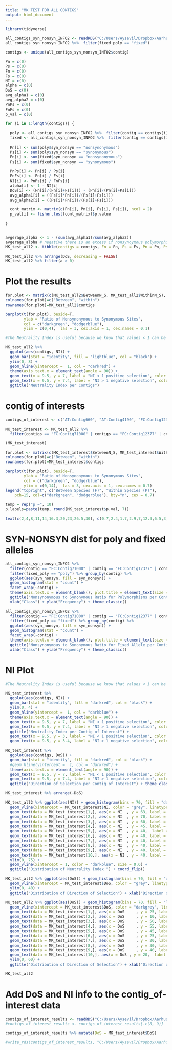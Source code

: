 ---
title: "MK TEST FOR ALL CONTIGS"
output: html_document
---

```{r}
library(tidyverse)
```

```{r}
all_contigs_syn_nonsyn_INFO2 <- readRDS("C:/Users/Aysevil/Dropbox/Aarhus Lectures/Project/cluster_files/syn_nonsyn_data.rds")
all_contigs_syn_nonsyn_INFO2 %>%  filter(fixed_poly == "fixed")
```


```{r}
contigs <- unique(all_contigs_syn_nonsyn_INFO2$contig)

Pn = c(0)
Ps = c(0)
Fn = c(0)
Fs = c(0)
NI = c(0)
alpha = c(0)
DoS = c(0)
avg_alpha1 = c(0)
avg_alpha2 = c(0)
PnPs = c(0)
FnFs = c(0)
p_val = c(0)

for (i in 1:length(contigs)) {
  
  poly <- all_contigs_syn_nonsyn_INFO2 %>%  filter(contig == contigs[i] & fixed_poly == "poly")
  fixed <- all_contigs_syn_nonsyn_INFO2 %>%  filter(contig == contigs[i] & fixed_poly == "fixed")
  
  Pn[i] <- sum(poly$syn_nonsyn == "nonsynonymous")
  Ps[i] <- sum(poly$syn_nonsyn == "synonymous")
  Fn[i] <- sum(fixed$syn_nonsyn == "nonsynonymous")
  Fs[i] <- sum(fixed$syn_nonsyn == "synonymous")
  
  PnPs[i] <- Pn[i] / Ps[i] 
  FnFs[i] <- Fn[i] / Fs[i]
  NI[i] <- PnPs[i] / FnFs[i]
  alpha[i] <- 1 - NI[i]
  DoS[i] <- (Fn[i]/(Fn[i]+Fs[i])) - (Pn[i]/(Pn[i]+Ps[i]))
  avg_alpha1[i] = ((Fs[i]*Pn[i])/(Ps[i]+Fs[i]))
  avg_alpha2[i] = ((Ps[i]*Fn[i])/(Ps[i]+Fs[i]))

  cont_matrix <- matrix(c(Fn[i], Pn[i], Fs[i], Ps[i]), ncol = 2)
  p_val[i] <- fisher.test(cont_matrix)$p.value
  
}


avgerage_alpha <- 1 - (sum(avg_alpha1)/sum(avg_alpha2))
avgerage_alpha # negative there is an excess ıf nonsynoymous polymorphisms
MK_test_all2 <- tibble(contigs = contigs, Fn = Fn, Fs = Fs, Pn = Pn, Ps = Ps, BetweenN_S = FnFs, WithinN_S = PnPs, DoS = DoS, NI = NI, a = alpha, p.val = p_val)

MK_test_all2 %>% arrange(DoS, decreasing = FALSE)
MK_test_all2 %>% filter(a > 0)

```

# Plot the results
```{r}
for.plot <- matrix(c(MK_test_all2$BetweenN_S, MK_test_all2$WithinN_S), ncol = 2)
colnames(for.plot)=c("Between", "within")
rownames(for.plot)=MK_test_all2$contigs
```

```{r}
barplot(t(for.plot), beside=T,
        ylab = "Ratio of Nonsynonymous to Synonymous Sites",
        col = c("darkgreen", "dodgerblue"),
        ylim = c(0,4),  las = 3, cex.axis = 1, cex.names = 0.1)

```

```{r}
#The Neutrality Index is useful because we know that values < 1 can be indicative of positive selection, while values >1 may be caused by negative or balancing selection.

MK_test_all2 %>% 
  ggplot(aes(contigs, NI)) + 
  geom_bar(stat = "identity", fill = "lightblue", col = "black") + 
  ylim(0, 8) + 
  geom_hline(yintercept =  1, col = "darkred") + 
  theme(axis.text.x = element_text(angle = 90)) + 
  geom_text(x = 9.5, y = 7, label = "NI < 1 positive selection", color = "darkred", size = 3) + 
  geom_text(x = 9.5, y = 7.4, label = "NI > 1 negative selection", color = "darkred", size = 3) +
  ggtitle("Neutrality Index per Contigs") 
```
# contig of interests
```{r}
contigs_of_interest <- c("AT:Contig660", "AT:Contig4190", "FC:Contig12377", "FC:Contig71000", "FC:JX946357.1", "FC:JX946358.1", "FC:KC461937.1", "FC:KM272331.1", "FC:KM272332.1", "FC:KR920616.1")
```

```{r}
MK_test_interest <- MK_test_all2 %>% 
  filter(contigs == "FC:Contig71000" | contigs == "FC:Contig12377" | contigs == "FC:KR920616.1"  | contigs == "FC:JX946357.1"  |contigs == "FC:KM272331.1"  |contigs == "FC:KM272332.1"  | contigs == "FC:JX946358.1" |contigs == "AT:Contig4190" |contigs == "AT:Contig660"|contigs == "FC:KC461937.1" )
```

```{r}
(MK_test_interest)
```

```{r}
for.plot <- matrix(c(MK_test_interest$BetweenN_S, MK_test_interest$WithinN_S), ncol = 2)
colnames(for.plot)=c("Between", "within")
rownames(for.plot)=MK_test_interest$contigs
```

```{r}
barplot(t(for.plot), beside=T,
        ylab = "Ratio of Nonsynonymous to Synonymous Sites",
        col = c("darkgreen", "dodgerblue"),
        ylim = c(0,14),  las = 3, cex.axis = 1, cex.names = 0.7)
legend("topright", c("Between Species (F)", "Within Species (P)"),
    pch=15, col=c("darkgreen", "dodgerblue"), bty="n", cex = 0.7)

temp = rep("p =", 10)
p.labels=paste(temp, round(MK_test_interest$p.val, 7))

text(c(2,4,8,11,14,16.3,20,23,26.5,30), c(0.7,2.4,1.7,2.9,7,12.3,6.5,3,2.3, 2.3), p.labels, cex = 0.7)
```

# SYN-NONSYN dist for poly and fixed alleles
```{r}
all_contigs_syn_nonsyn_INFO2 %>% 
  filter(contig == "FC:Contig71000" | contig == "FC:Contig12377" | contig == "FC:KR920616.1"  | contig == "FC:JX946357.1"  |contig == "FC:KM272331.1"  |contig == "FC:KM272332.1"  | contig == "FC:JX946358.1" |contig == "AT:Contig4190" |contig == "AT:Contig660"|contig == "FC:KC461937.1" ) %>%  
  filter(fixed_poly == "poly") %>% group_by(contig) %>%  
  ggplot(aes(syn_nonsyn, fill = syn_nonsyn)) + 
  geom_histogram(stat = "count") + 
  facet_wrap(~contig) + 
  theme(axis.text.x = element_blank(), plot.title = element_text(size = 12)) + 
  ggtitle("Nonsynonymous to Synonymous Ratio for Polymorphisms per Contig") + 
  xlab("Class") + ylab("Frequency") + theme_classic()

all_contigs_syn_nonsyn_INFO2 %>% 
  filter(contig == "FC:Contig71000" | contig == "FC:Contig12377" | contig == "FC:KR920616.1"  | contig == "FC:JX946357.1"  |contig == "FC:KM272331.1"  |contig == "FC:KM272332.1"  | contig == "FC:JX946358.1" |contig == "AT:Contig4190" |contig == "AT:Contig660"|contig == "FC:KC461937.1" ) %>%  
  filter(fixed_poly == "fixed") %>% group_by(contig) %>%  
  ggplot(aes(syn_nonsyn, fill = syn_nonsyn)) + 
  geom_histogram(stat = "count") + 
  facet_wrap(~contig) + 
  theme(axis.text.x = element_blank(), plot.title = element_text(size = 12)) + 
  ggtitle("Nonsynonymous to Synonymous Ratio for Fixed Allele per Contig") + 
  xlab("Class") + ylab("Frequency") + theme_classic()

```

# NI Plot
```{r}
#The Neutrality Index is useful because we know that values < 1 can be indicative of positive selection, while values >1 may be caused by negative or balancing selection.

MK_test_interest %>% 
  ggplot(aes(contigs, NI)) + 
  geom_bar(stat = "identity", fill = "darkred", col = "black") + 
  ylim(0, 4) + 
  geom_hline(yintercept =  1, col = "darkblue") + 
  theme(axis.text.x = element_text(angle = 90)) + 
  geom_text(x = 9.5, y = 7, label = "NI < 1 positive selection", color = "black", size = 4) + 
  geom_text(x = 9.5, y = 7.4, label = "NI > 1 negative selection", color = "black", size = 4) +
  ggtitle("Neutrality Index per Contig of Interest") +
  geom_text(x = 9.5, y = 3, label = "NI < 1 positive selection", color = "black", size = 3) + 
  geom_text(x = 9.5, y = 3.4, label = "NI > 1 negative selection", color = "black", size = 3)+ theme_classic() + theme(axis.text.x = element_text(angle = 90))
```
```{r}
MK_test_interest %>% 
  ggplot(aes(contigs, DoS)) + 
  geom_bar(stat = "identity", fill = "darkred", col = "black") + 
  #geom_hline(yintercept =  1, col = "darkred") + 
  theme(axis.text.x = element_text(angle = 90)) + 
  geom_text(x = 9.5, y = 7, label = "NI < 1 positive selection", color = "darkred", size = 3) + 
  geom_text(x = 9.5, y = 7.4, label = "NI > 1 negative selection", color = "darkred", size = 3) +
  ggtitle("Direction of Selection per Contig of Interest") + theme_classic() + theme(axis.text.x = element_text(angle = 90))
```
```{r}
MK_test_interest %>% arrange(-DoS)
```


```{r}
MK_test_all2 %>% ggplot(aes(NI)) + geom_histogram(bins = 70, fill = "darkred", col = "black") +
  geom_vline(xintercept = MK_test_interest$NI, color = "grey", linetype = "dashed", size = 0.8) + theme_classic() +
  geom_text(data = MK_test_interest[1,], aes(x = NI	 , y = 63, label = contigs), size = 3, parse = T, col ="darkblue") +
  geom_text(data = MK_test_interest[2,], aes(x = NI	 , y = 70, label = contigs), size = 3, parse = T, col ="darkblue") +
  geom_text(data = MK_test_interest[3,], aes(x = NI	 , y = 60, label = contigs), size = 3, parse = T, col ="darkblue") +
  geom_text(data = MK_test_interest[4,], aes(x = NI	 , y = 45, label = contigs), size = 3, parse = T, col ="darkblue") +
  geom_text(data = MK_test_interest[5,], aes(x = NI	 , y = 40,  label = contigs), size = 3, parse = T, col ="darkblue") +
  geom_text(data = MK_test_interest[6,], aes(x = NI	 , y = 40, label = contigs), size = 3, parse = T, col ="darkblue") +
  geom_text(data = MK_test_interest[7,], aes(x = NI	 , y = 40, label = contigs), size = 3, parse = T, col ="darkblue") +
  geom_text(data = MK_test_interest[8,], aes(x = NI	 , y = 40, label = contigs), size = 3, parse = T, col ="darkblue") +
  geom_text(data = MK_test_interest[9,], aes(x = NI	 , y = 40, label = contigs), size = 3, parse = T, col ="darkblue") + 
  geom_text(data = MK_test_interest[10,], aes(x = NI , y = 40, label = contigs), size = 3, parse = T, col ="darkblue") + 
  ylim(0, 75) + 
  geom_vline(xintercept = 1, color = "darkblue", size = 0.6) +
  ggtitle("Distribution of Neutrality Index ") + coord_flip()
```
```{r}
MK_test_all2 %>% ggplot(aes(DoS)) + geom_histogram(bins = 70, fill = "darkred", col = "black") + ylab("Frequency")+ 
  geom_vline(xintercept = MK_test_interest$DoS, color = "grey", linetype = "dashed", size = 0.6) + theme_classic() +
  ylim(0, 40) + 
  ggtitle("Distribution of Direction of Selection") + xlab("Direction of Selection") + coord_flip()
```

```{r}
MK_test_all2 %>% ggplot(aes(DoS)) + geom_histogram(bins = 70, fill = "lightblue", col = "black") +
  geom_vline(xintercept = MK_test_interest$DoS, color = "darkgrey", linetype = "dashed", size = 0.8) + theme_classic() +
  geom_text(data = MK_test_interest[1,], aes(x = DoS	 , y = 25, label = contigs), size = 3, parse = T, col ="darkred") +
  geom_text(data = MK_test_interest[2,], aes(x = DoS	 , y = 10, label = contigs), size = 3, parse = T, col ="darkred") +
  geom_text(data = MK_test_interest[3,], aes(x = DoS	 , y = 50, label = contigs), size = 3, parse = T, col ="darkred") +
  geom_text(data = MK_test_interest[4,], aes(x = DoS	 , y = 55, label = contigs), size = 3, parse = T, col ="darkred") +
  geom_text(data = MK_test_interest[5,], aes(x = DoS	 , y = 45, label = contigs), size = 3, parse = T, col ="darkred") +
  geom_text(data = MK_test_interest[6,], aes(x = DoS	 , y = 25, label = contigs), size = 3, parse = T, col ="darkred") +
  geom_text(data = MK_test_interest[7,], aes(x = DoS	 , y = 20, label = contigs), size = 3, parse = T, col ="darkred") +
  geom_text(data = MK_test_interest[8,], aes(x = DoS	 , y = 30, label = contigs), size = 3, parse = T, col ="darkred") +
  geom_text(data = MK_test_interest[9,], aes(x = DoS	 , y = 40, label = contigs), size = 3, parse = T, col ="darkred") + 
  geom_text(data = MK_test_interest[10,], aes(x = DoS , y = 20,  label = contigs), size = 3, parse = T, col ="darkred") + 
  ylim(0, 60) + 
  ggtitle("Distribution of Direction of Selection") + xlab("Direction of Selection") 
```
```{r}
MK_test_all2
```

# Add DoS and NI info to the contig_of-interest data
```{r}
contigs_of_interest_results <- readRDS("C:/Users/Aysevil/Dropbox/Aarhus Lectures/Project/cluster_files/contigs_of_interest_results.rds")
#contigs_of_interest_results <- contigs_of_interest_results[-c(8, 9)]

```

```{r}
contigs_of_interest_results %>% mutate(DoS = MK_test_interest$DoS)
```

```{r}
#write_rds(contigs_of_interest_results, "C:/Users/Aysevil/Dropbox/Aarhus Lectures/Project/cluster_files/contigs_of_interest_results.rds")
```



